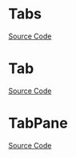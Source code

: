 
<Meta of={TabsStories} />

# Tabs

<Description of={Tabs} />

[Source Code](https://github.com/Mezzanine-UI/mezzanine/blob/main/packages/react/src/Tabs/Tabs.tsx)

<ArgsTable of={Tabs} />

# Tab

<Description of={Tab} />

[Source Code](https://github.com/Mezzanine-UI/mezzanine/blob/main/packages/react/src/Tabs/Tab.tsx)

<ArgsTable of={Tab} />

# TabPane

<Description of={TabPane} />

[Source Code](https://github.com/Mezzanine-UI/mezzanine/blob/main/packages/react/src/Tabs/TabPane.tsx)

<ArgsTable of={TabPane} />
